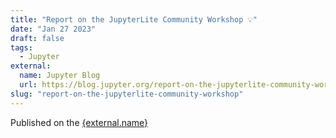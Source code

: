 ```yaml
---
title: "Report on the JupyterLite Community Workshop 💡"
date: "Jan 27 2023"
draft: false
tags:
  - Jupyter
external:
  name: Jupyter Blog
  url: https://blog.jupyter.org/report-on-the-jupyterlite-community-workshop-aafaefe254ef
slug: "report-on-the-jupyterlite-community-workshop"
---
```



Published on the <a href={external.url} target="_blank" rel="noopener noreferrer">{external.name}</a>
